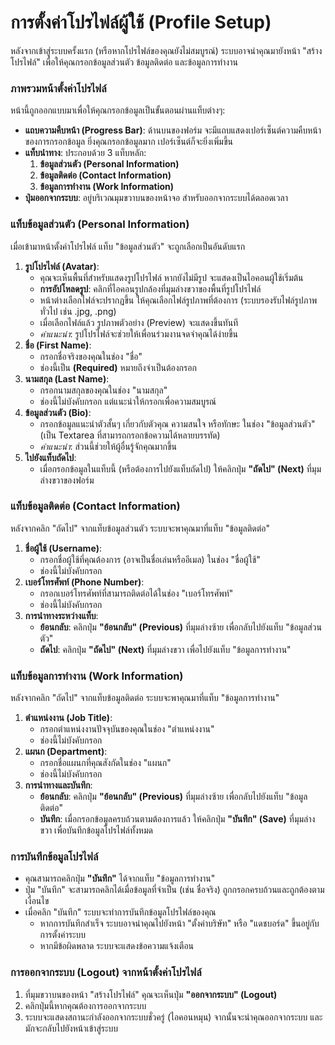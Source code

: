# การตั้งค่าโปรไฟล์ผู้ใช้ (Profile Setup)

หลังจากเข้าสู่ระบบครั้งแรก (หรือหากโปรไฟล์ของคุณยังไม่สมบูรณ์) ระบบอาจนำคุณมายังหน้า "สร้างโปรไฟล์" เพื่อให้คุณกรอกข้อมูลส่วนตัว ข้อมูลติดต่อ และข้อมูลการทำงาน

### ภาพรวมหน้าตั้งค่าโปรไฟล์

หน้านี้ถูกออกแบบมาเพื่อให้คุณกรอกข้อมูลเป็นขั้นตอนผ่านแท็บต่างๆ:

- **แถบความคืบหน้า (Progress Bar)**: ด้านบนของฟอร์ม จะมีแถบแสดงเปอร์เซ็นต์ความคืบหน้าของการกรอกข้อมูล ยิ่งคุณกรอกข้อมูลมาก เปอร์เซ็นต์ก็จะยิ่งเพิ่มขึ้น
- **แท็บนำทาง**: ประกอบด้วย 3 แท็บหลัก:
  1.  **ข้อมูลส่วนตัว (Personal Information)**
  2.  **ข้อมูลติดต่อ (Contact Information)**
  3.  **ข้อมูลการทำงาน (Work Information)**
- **ปุ่มออกจากระบบ**: อยู่บริเวณมุมขวาบนของหน้าจอ สำหรับออกจากระบบได้ตลอดเวลา

### แท็บข้อมูลส่วนตัว (Personal Information)

เมื่อเข้ามาหน้าตั้งค่าโปรไฟล์ แท็บ "ข้อมูลส่วนตัว" จะถูกเลือกเป็นอันดับแรก

1.  **รูปโปรไฟล์ (Avatar)**:
    - คุณจะเห็นพื้นที่สำหรับแสดงรูปโปรไฟล์ หากยังไม่มีรูป จะแสดงเป็นไอคอนผู้ใช้เริ่มต้น
    - **การอัปโหลดรูป**: คลิกที่ไอคอนรูปกล้องที่มุมล่างขวาของพื้นที่รูปโปรไฟล์
    - หน้าต่างเลือกไฟล์จะปรากฏขึ้น ให้คุณเลือกไฟล์รูปภาพที่ต้องการ (ระบบรองรับไฟล์รูปภาพทั่วไป เช่น .jpg, .png)
    - เมื่อเลือกไฟล์แล้ว รูปภาพตัวอย่าง (Preview) จะแสดงขึ้นทันที
    - _คำแนะนำ_: รูปโปรไฟล์จะช่วยให้เพื่อนร่วมงานจดจำคุณได้ง่ายขึ้น
2.  **ชื่อ (First Name)**:
    - กรอกชื่อจริงของคุณในช่อง "ชื่อ"
    - ช่องนี้เป็น **(Required)** หมายถึงจำเป็นต้องกรอก
3.  **นามสกุล (Last Name)**:
    - กรอกนามสกุลของคุณในช่อง "นามสกุล"
    - ช่องนี้ไม่บังคับกรอก แต่แนะนำให้กรอกเพื่อความสมบูรณ์
4.  **ข้อมูลส่วนตัว (Bio)**:
    - กรอกข้อมูลแนะนำตัวสั้นๆ เกี่ยวกับตัวคุณ ความสนใจ หรือทักษะ ในช่อง "ข้อมูลส่วนตัว" (เป็น Textarea ที่สามารถกรอกข้อความได้หลายบรรทัด)
    - _คำแนะนำ_: ส่วนนี้ช่วยให้ผู้อื่นรู้จักคุณมากขึ้น
5.  **ไปยังแท็บถัดไป**:
    - เมื่อกรอกข้อมูลในแท็บนี้ (หรือต้องการไปยังแท็บถัดไป) ให้คลิกปุ่ม **"ถัดไป" (Next)** ที่มุมล่างขวาของฟอร์ม

### แท็บข้อมูลติดต่อ (Contact Information)

หลังจากคลิก "ถัดไป" จากแท็บข้อมูลส่วนตัว ระบบจะพาคุณมาที่แท็บ "ข้อมูลติดต่อ"

1.  **ชื่อผู้ใช้ (Username)**:
    - กรอกชื่อผู้ใช้ที่คุณต้องการ (อาจเป็นชื่อเล่นหรืออีเมล) ในช่อง "ชื่อผู้ใช้"
    - ช่องนี้ไม่บังคับกรอก
2.  **เบอร์โทรศัพท์ (Phone Number)**:
    - กรอกเบอร์โทรศัพท์ที่สามารถติดต่อได้ในช่อง "เบอร์โทรศัพท์"
    - ช่องนี้ไม่บังคับกรอก
3.  **การนำทางระหว่างแท็บ**:
    - **ย้อนกลับ**: คลิกปุ่ม **"ย้อนกลับ" (Previous)** ที่มุมล่างซ้าย เพื่อกลับไปยังแท็บ "ข้อมูลส่วนตัว"
    - **ถัดไป**: คลิกปุ่ม **"ถัดไป" (Next)** ที่มุมล่างขวา เพื่อไปยังแท็บ "ข้อมูลการทำงาน"

### แท็บข้อมูลการทำงาน (Work Information)

หลังจากคลิก "ถัดไป" จากแท็บข้อมูลติดต่อ ระบบจะพาคุณมาที่แท็บ "ข้อมูลการทำงาน"

1.  **ตำแหน่งงาน (Job Title)**:
    - กรอกตำแหน่งงานปัจจุบันของคุณในช่อง "ตำแหน่งงาน"
    - ช่องนี้ไม่บังคับกรอก
2.  **แผนก (Department)**:
    - กรอกชื่อแผนกที่คุณสังกัดในช่อง "แผนก"
    - ช่องนี้ไม่บังคับกรอก
3.  **การนำทางและบันทึก**:
    - **ย้อนกลับ**: คลิกปุ่ม **"ย้อนกลับ" (Previous)** ที่มุมล่างซ้าย เพื่อกลับไปยังแท็บ "ข้อมูลติดต่อ"
    - **บันทึก**: เมื่อกรอกข้อมูลครบถ้วนตามต้องการแล้ว ให้คลิกปุ่ม **"บันทึก" (Save)** ที่มุมล่างขวา เพื่อบันทึกข้อมูลโปรไฟล์ทั้งหมด

### การบันทึกข้อมูลโปรไฟล์

- คุณสามารถคลิกปุ่ม **"บันทึก"** ได้จากแท็บ "ข้อมูลการทำงาน"
- ปุ่ม "บันทึก" จะสามารถคลิกได้เมื่อข้อมูลที่จำเป็น (เช่น ชื่อจริง) ถูกกรอกครบถ้วนและถูกต้องตามเงื่อนไข
- เมื่อคลิก "บันทึก" ระบบจะทำการบันทึกข้อมูลโปรไฟล์ของคุณ
  - หากการบันทึกสำเร็จ ระบบอาจนำคุณไปยังหน้า "ตั้งค่าบริษัท" หรือ "แดชบอร์ด" ขึ้นอยู่กับการตั้งค่าระบบ
  - หากมีข้อผิดพลาด ระบบจะแสดงข้อความแจ้งเตือน

### การออกจากระบบ (Logout) จากหน้าตั้งค่าโปรไฟล์

1.  ที่มุมขวาบนของหน้า "สร้างโปรไฟล์" คุณจะเห็นปุ่ม **"ออกจากระบบ" (Logout)**
2.  คลิกปุ่มนี้หากคุณต้องการออกจากระบบ
3.  ระบบจะแสดงสถานะกำลังออกจากระบบชั่วครู่ (ไอคอนหมุน) จากนั้นจะนำคุณออกจากระบบ และมักจะกลับไปยังหน้าเข้าสู่ระบบ
